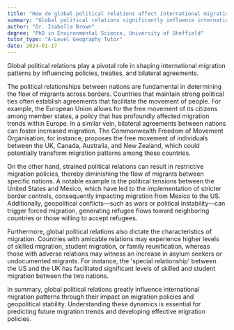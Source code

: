 ```yaml
---
title: "How do global political relations affect international migration patterns?"
summary: "Global political relations significantly influence international migration patterns by shaping policies, treaties, and bilateral agreements."
author: "Dr. Isabella Brown"
degree: "PhD in Environmental Science, University of Sheffield"
tutor_type: "A-Level Geography Tutor"
date: 2024-01-17
---
```


Global political relations play a pivotal role in shaping international migration patterns by influencing policies, treaties, and bilateral agreements.

The political relationships between nations are fundamental in determining the flow of migrants across borders. Countries that maintain strong political ties often establish agreements that facilitate the movement of people. For example, the European Union allows for the free movement of its citizens among member states, a policy that has profoundly affected migration trends within Europe. In a similar vein, bilateral agreements between nations can foster increased migration. The Commonwealth Freedom of Movement Organisation, for instance, proposes the free movement of individuals between the UK, Canada, Australia, and New Zealand, which could potentially transform migration patterns among these countries.

On the other hand, strained political relations can result in restrictive migration policies, thereby diminishing the flow of migrants between specific nations. A notable example is the political tensions between the United States and Mexico, which have led to the implementation of stricter border controls, consequently impacting migration from Mexico to the US. Additionally, geopolitical conflicts—such as wars or political instability—can trigger forced migration, generating refugee flows toward neighboring countries or those willing to accept refugees.

Furthermore, global political relations also dictate the characteristics of migration. Countries with amicable relations may experience higher levels of skilled migration, student migration, or family reunification, whereas those with adverse relations may witness an increase in asylum seekers or undocumented migrants. For instance, the 'special relationship' between the US and the UK has facilitated significant levels of skilled and student migration between the two nations.

In summary, global political relations greatly influence international migration patterns through their impact on migration policies and geopolitical stability. Understanding these dynamics is essential for predicting future migration trends and developing effective migration policies.
    